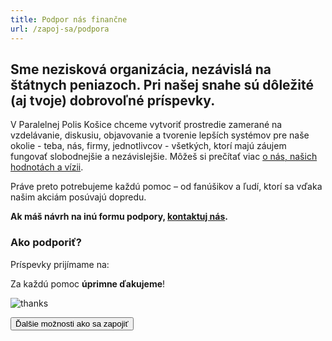 ```yaml
---
title: Podpor nás finančne
url: /zapoj-sa/podpora
---
```



## Sme nezisková organizácia, nezávislá na štátnych peniazoch. Pri našej snahe sú dôležité (aj tvoje) dobrovoľné príspevky.

V Paralelnej Polis Košice chceme vytvoriť prostredie zamerané na vzdelávanie, diskusiu, objavovanie a tvorenie lepších systémov pre naše okolie - teba, nás, firmy, jednotlivcov - všetkých, ktorí majú záujem fungovať slobodnejšie a nezávislejšie. Môžeš si prečítať viac [o nás, našich hodnotách a vízii](/o-paralelnej-polis).

Práve preto potrebujeme každú pomoc – od fanúšikov a ľudí, ktorí sa vďaka našim akciám posúvajú dopredu.

**Ak máš návrh na inú formu podpory, [kontaktuj nás](mailto:info@ppke.sk?subject=Podpora).**

### Ako podporiť?

Príspevky prijímame na:

<CryptoAddresses />

Za každú pomoc **úprimne ďakujeme**!

![thanks](https://i.giphy.com/media/14bhmZtBNhVnIk/giphy.webp)

<Button to="/zapoj-sa">Ďalšie možnosti ako sa zapojiť</Button>
